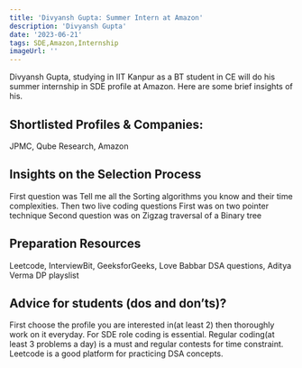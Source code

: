 ---
title: 'Divyansh Gupta: Summer Intern at Amazon'
description: 'Divyansh Gupta'
date: '2023-06-21'
tags: SDE,Amazon,Internship
imageUrl: ''
---

Divyansh Gupta, studying in IIT Kanpur as a BT student in CE will do
his summer internship in SDE profile at Amazon. Here are some brief
insights of his.

## Shortlisted Profiles & Companies:
JPMC, Qube Research, Amazon

## Insights on the Selection Process
First question was Tell me all the Sorting algorithms you know and their time complexities.
Then two live coding questions
First was on two pointer technique
Second question was on Zigzag traversal of a Binary tree

##  Preparation Resources
Leetcode, InterviewBit, GeeksforGeeks, Love Babbar DSA questions, Aditya Verma DP playslist

## Advice for students (dos and don’ts)? 
First choose the profile you are interested in(at least 2) then thoroughly work on it everyday.
For SDE role coding is essential. Regular coding(at least 3 problems a day) is a must and regular contests for time constraint. Leetcode is a good platform for practicing DSA concepts.

